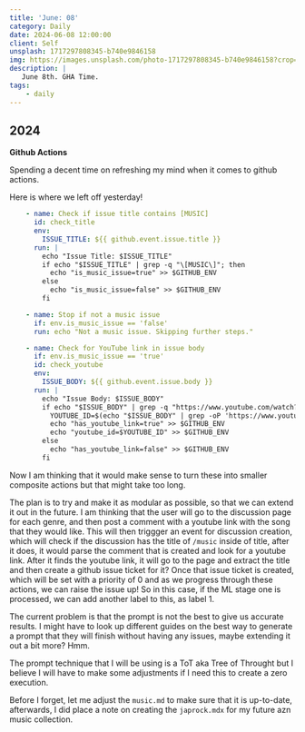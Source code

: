 ```yaml
---
title: 'June: 08'
category: Daily
date: 2024-06-08 12:00:00
client: Self
unsplash: 1717297808345-b740e9846158
img: https://images.unsplash.com/photo-1717297808345-b740e9846158?crop=entropy&cs=srgb&fm=jpg&ixid=MnwzNjM5Nzd8MHwxfHJhbmRvbXx8fHx8fHx8fDE2ODE3NDg2ODY&ixlib=rb-4.0.3&q=85
description: |
   June 8th. GHA Time.
tags:
    - daily
---
```


## 2024

**Github Actions**

Spending a decent time on refreshing my mind when it comes to github actions.

Here is where we left off yesterday!

```yaml
    - name: Check if issue title contains [MUSIC]
      id: check_title
      env:
        ISSUE_TITLE: ${{ github.event.issue.title }}
      run: |
        echo "Issue Title: $ISSUE_TITLE"
        if echo "$ISSUE_TITLE" | grep -q "\[MUSIC\]"; then
          echo "is_music_issue=true" >> $GITHUB_ENV
        else
          echo "is_music_issue=false" >> $GITHUB_ENV
        fi

    - name: Stop if not a music issue
      if: env.is_music_issue == 'false'
      run: echo "Not a music issue. Skipping further steps."

    - name: Check for YouTube link in issue body
      if: env.is_music_issue == 'true'
      id: check_youtube
      env:
        ISSUE_BODY: ${{ github.event.issue.body }}
      run: |
        echo "Issue Body: $ISSUE_BODY"
        if echo "$ISSUE_BODY" | grep -q "https://www.youtube.com/watch?v="; then
          YOUTUBE_ID=$(echo "$ISSUE_BODY" | grep -oP 'https://www.youtube.com/watch\?v=\K[\w-]+')
          echo "has_youtube_link=true" >> $GITHUB_ENV
          echo "youtube_id=$YOUTUBE_ID" >> $GITHUB_ENV
        else
          echo "has_youtube_link=false" >> $GITHUB_ENV
        fi

```

Now I am thinking that it would make sense to turn these into smaller composite actions but that might take too long.

The plan is to try and make it as modular as possible, so that we can extend it out in the future.
I am thinking that the user will go to the discussion page for each genre, and then post a comment with a youtube link with the song that they would like.
This will then triggger an event for discussion creation, which will check if the discussion has the title of `/music` inside of title, after it does, it would parse the comment that is created and look for a youtube link.
After it finds the youtube link, it will go to the page and extract the title and then create a github issue ticket for it?
Once that issue ticket is created, which will be set with a priority of 0 and as we progress through these actions, we can raise the issue up!
So in this case, if the ML stage one is processed, we can add another label to this, as label 1.

The current problem is that the prompt is not the best to give us accurate results.
I might have to look up different guides on the best way to generate a prompt that they will finish without having any issues, maybe extending it out a bit more? Hmm.

The prompt technique that I will be using is a ToT aka Tree of Throught but I believe I will have to make some adjustments if I need this to create a zero execution.

Before I forget, let me adjust the `music.md` to make sure that it is up-to-date, afterwards, I did place a note on creating the `japrock.mdx` for my future azn music collection.